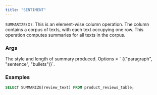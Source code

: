 ```yaml
---
title: "SENTIMENT"
---
```


`SUMMARIZE(X)`: This is an element-wise column operation. The column contains a
corpus of texts, with each text occupying one row. This operation computes
summaries for all texts in the corpus.

### Args

<ParamField query="style" type="str" default="passage">
  The style and length of summary produced. Options = `
  {("paragraph", "sentence", "bullets")}`.
</ParamField>

### Examples

```sql
SELECT SUMMARIZE(review_text) FROM product_reviews_table;
```
